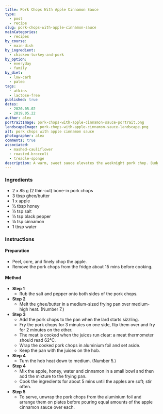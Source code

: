 ```yaml
---
title: Pork Chops With Apple Cinnamon Sauce
type:
  - post
  - recipe
slug: pork-chops-with-apple-cinnamon-sauce
mainCategories:
  - recipes
by_course:
  - main-dish
by_ingredient:
  - chicken-turkey-and-pork
by_option:
  - everyday
  - family
by_diet:
  - low-carb
  - paleo
tags:
  - atkins
  - lactose-free
published: true
dates:
  - 2020.05.02
  - 2019.05.22
author: alex
portraitImage: pork-chops-with-apple-cinnamon-sauce-portrait.png
landscapeImage: pork-chops-with-apple-cinnamon-sauce-landscape.png
alt: pork chops with apple cinnamon sauce
photographer: alex
comments: true
associated:
  - mashed-cauliflower
  - roasted-broccoli
  - treacle-sponge
description: A warm, sweet sauce elevates the weeknight pork chop. Budget and family-friendly.
---
```


<Ingredients>

### Ingredients

- 2 x 85 g (2 thin-cut) bone-in pork chops
- 3 tbsp ghee/butter
- 1 x apple
- ½ tbsp honey
- ½ tsp salt
- ½ tsp black pepper
- ⅛ tsp cinnamon
- 1 tbsp water

</Ingredients>

<Instructions>

### Instructions

#### Preparation

- Peel, core, and finely chop the apple.
- Remove the pork chops from the fridge about 15 mins before cooking.

#### Method

- **Step 1**
  - Rub the salt and pepper onto both sides of the pork chops.
- **Step 2**
  - Melt the ghee/butter in a medium-sized frying pan over medium-high heat. (Number 7.)
- **Step 3**
  - Add the pork chops to the pan when the lard starts sizzling.
  - Fry the pork chops for 3 minutes on one side, flip them over and fry for 2 minutes on the other.
  - The meat is cooked when the juices run clear: a meat thermometer should read 62°C.
  - Wrap the cooked pork chops in aluminium foil and set aside.
  - Keep the pan with the juices on the hob.
- **Step 4**
  - Turn the hob heat down to medium. (Number 5.)
- **Step 4**
  - Mix the apple, honey, water and cinnamon in a small bowl and then add the mixture to the frying pan.
  - Cook the ingredients for about 5 mins until the apples are soft; stir often.
- **Step 5**
  - To serve, unwrap the pork chops from the aluminium foil and arrange them on plates before pouring equal amounts of the apple cinnamon sauce over each.

</Instructions>
